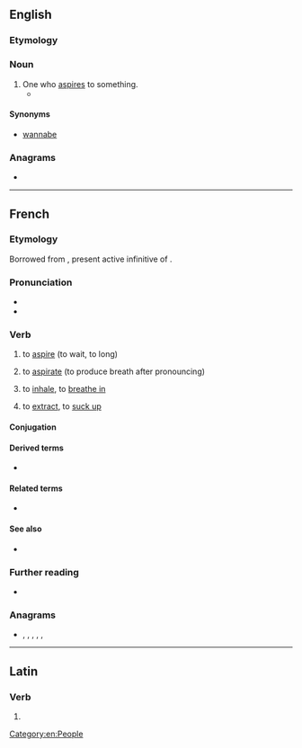 ==English==

===Etymology===
{{suffix|aspire|er|id2=agent noun|lang=en}}

===Noun===
{{en-noun}}

# One who [[aspire]]s to something.
#* {{quote-journal|date=October 4, 2007|author=Stephanie Rosenbloom|title=Calling All Alpha Kitties|work=New York Times|url=http://www.nytimes.com/2007/10/04/fashion/04atoosa.html
|passage=Yet as the Rapunzel-editor in her high tower, she said, she had begun to feel walled off from the legions of '''aspirers'''.}}

====Synonyms====
* [[wannabe]]

===Anagrams===
* {{anagrams|en|Rapiers|pairers|parries|praiser|rapiers|raspier|repairs}}

[[Category:en:People]]

----

==French==

===Etymology===
Borrowed from {{bor|fr|la|aspīrāre}}, present active infinitive of {{m|la|aspīrō}}.

===Pronunciation===
* {{IPA|/as.pi.ʁe/|lang=fr}}
* {{audio|Fr-aspirer.ogg|aspirer|lang=fr}}

===Verb===
{{fr-verb}}

# {{lb|fr|intransitive|followed by à}} to [[aspire]] (to wait, to long)
# {{lb|fr|transitive}} to [[aspirate]] (to produce breath after pronouncing)
# {{lb|fr|transitive}} to [[inhale]], to [[breathe in]]
# {{lb|fr|transitive}} to [[extract]], to [[suck up]]

====Conjugation====
{{fr-conj-auto}}

====Derived terms====
* {{l|fr|aspirateur}}

====Related terms====
* {{l|fr|aspiration}}

====See also====
* {{l|fr|muet}}

===Further reading===
* {{R:TLFi}}

===Anagrams===
* {{l|fr|périras}}, {{l|fr|praires}}, {{l|fr|prieras}}, {{l|fr|reprisa}}, {{l|fr|respira}}, {{l|fr|riperas}}

----

==Latin==

===Verb===
{{la-verb-form|aspīrer}}

# {{inflection of|aspīrō||1|s|pres|pasv|subj|lang=la}}